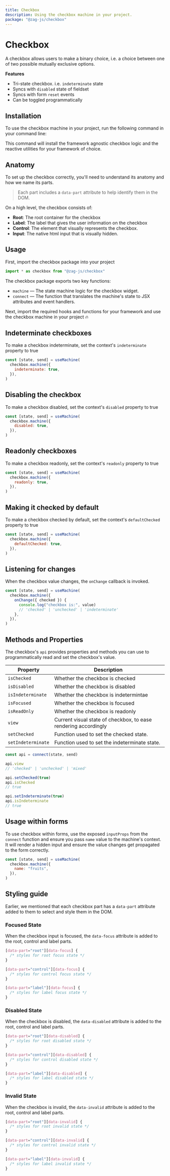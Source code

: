 ```yaml
---
title: Checkbox
description: Using the checkbox machine in your project.
package: "@zag-js/checkbox"
---
```


# Checkbox

A checkbox allows users to make a binary choice, i.e. a choice between one of
two possible mutually exclusive options.

<Resources pkg="@zag-js/checkbox" />

<Showcase id="Checkbox" />

**Features**

- Tri-state checkbox. i.e. `indeterminate` state
- Syncs with `disabled` state of fieldset
- Syncs with form `reset` events
- Can be toggled programmatically

## Installation

To use the checkbox machine in your project, run the following command in your
command line:

<CodeSnippet id="checkbox/installation.mdx" />

This command will install the framework agnostic checkbox logic and the reactive
utilities for your framework of choice.

## Anatomy

To set up the checkbox correctly, you'll need to understand its anatomy and how
we name its parts.

> Each part includes a `data-part` attribute to help identify them in the DOM.

<Anatomy id="checkbox" />

On a high level, the checkbox consists of:

- **Root**: The root container for the checkbox
- **Label**: The label that gives the user information on the checkbox
- **Control**: The element that visually represents the checkbox.
- **Input**: The native html input that is visually hidden.

## Usage

First, import the checkbox package into your project

```jsx
import * as checkbox from "@zag-js/checkbox"
```

The checkbox package exports two key functions:

- `machine` — The state machine logic for the checkbox widget.
- `connect` — The function that translates the machine's state to JSX attributes
  and event handlers.

Next, import the required hooks and functions for your framework and use the
checkbox machine in your project 🔥

<CodeSnippet id="checkbox/usage.mdx" />

## Indeterminate checkboxes

To make a checkbox indeterminate, set the context's `indeterminate` property to
true

```jsx {3}
const [state, send] = useMachine(
  checkbox.machine({
    indeterminate: true,
  }),
)
```

## Disabling the checkbox

To make a checkbox disabled, set the context's `disabled` property to true

```jsx {3}
const [state, send] = useMachine(
  checkbox.machine({
    disabled: true,
  }),
)
```

## Readonly checkboxes

To make a checkbox readonly, set the context's `readonly` property to true

```jsx {3}
const [state, send] = useMachine(
  checkbox.machine({
    readonly: true,
  }),
)
```

## Making it checked by default

To make a checkbox checked by default, set the context's `defaultChecked`
property to true

```jsx {3}
const [state, send] = useMachine(
  checkbox.machine({
    defaultChecked: true,
  }),
)
```

## Listening for changes

When the checkbox value changes, the `onChange` callback is invoked.

```jsx {3-8}
const [state, send] = useMachine(
  checkbox.machine({
    onChange({ checked }) {
      console.log("checkbox is:", value)
      // 'checked' | 'unchecked' | 'indeterminate'
    },
  }),
)
```

## Methods and Properties

The checkbox's `api` provides properties and methods you can use to
programmatically read and set the checkbox's value.

| Property           | Description                                                     |
| ------------------ | --------------------------------------------------------------- |
| `isChecked`        | Whether the checkbox is checked                                 |
| `isDisabled`       | Whether the checkbox is disabled                                |
| `isIndeterminate`  | Whether the checkbox is indetermintae                           |
| `isFocused`        | Whether the checkbox is focused                                 |
| `isReadOnly`       | Whether the checkbox is readonly                                |
| `view`             | Current visual state of checkbox, to ease rendering accordingly |
| `setChecked`       | Function used to set the checked state.                         |
| `setIndeterminate` | Function used to set the indeterminate state.                   |

```js
const api = connect(state, send)

api.view
// 'checked' | 'unchecked' | 'mixed'

api.setChecked(true)
api.isChecked
// true

api.setIndeterminate(true)
api.isIndeterminate
// true
```

## Usage within forms

To use checkbox within forms, use the exposed `inputProps` from the `connect`
function and ensure you pass `name` value to the machine's context. It will
render a hidden input and ensure the value changes get propagated to the form
correctly.

```jsx {3}
const [state, send] = useMachine(
  checkbox.machine({
    name: "fruits",
  }),
)
```

## Styling guide

Earlier, we mentioned that each checkbox part has a `data-part` attribute added
to them to select and style them in the DOM.

### Focused State

When the checkbox input is focused, the `data-focus` attribute is added to the
root, control and label parts.

```css
[data-part="root"][data-focus] {
  /* styles for root focus state */
}

[data-part="control"][data-focus] {
  /* styles for control focus state */
}

[data-part="label"][data-focus] {
  /* styles for label focus state */
}
```

### Disabled State

When the checkbox is disabled, the `data-disabled` attribute is added to the
root, control and label parts.

```css
[data-part="root"][data-disabled] {
  /* styles for root disabled state */
}

[data-part="control"][data-disabled] {
  /* styles for control disabled state */
}

[data-part="label"][data-disabled] {
  /* styles for label disabled state */
}
```

### Invalid State

When the checkbox is invalid, the `data-invalid` attribute is added to the root,
control and label parts.

```css
[data-part="root"][data-invalid] {
  /* styles for root invalid state */
}

[data-part="control"][data-invalid] {
  /* styles for control invalid state */
}

[data-part="label"][data-invalid] {
  /* styles for label invalid state */
}
```
